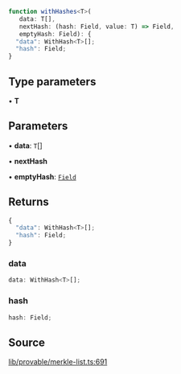 ```ts
function withHashes<T>(
   data: T[], 
   nextHash: (hash: Field, value: T) => Field, 
   emptyHash: Field): {
  "data": WithHash<T>[];
  "hash": Field;
}
```

## Type parameters

• **T**

## Parameters

• **data**: `T`[]

• **nextHash**

• **emptyHash**: [`Field`](../classes/Field.mdx)

## Returns

```ts
{
  "data": WithHash<T>[];
  "hash": Field;
}
```

### data

```ts
data: WithHash<T>[];
```

### hash

```ts
hash: Field;
```

## Source

[lib/provable/merkle-list.ts:691](https://github.com/o1-labs/o1js/blob/1ed4125b454628ef1e3e4d32dd416718a59702b8/src/lib/provable/merkle-list.ts#L691)
